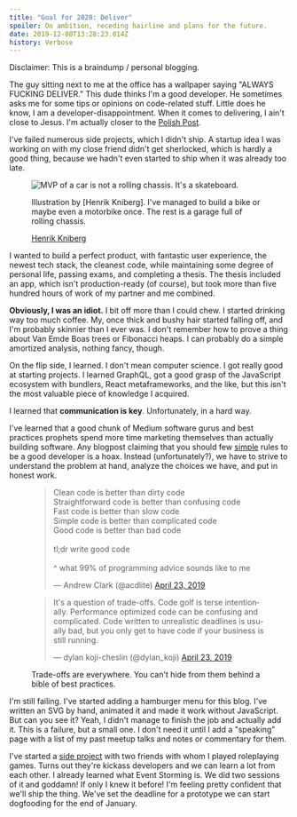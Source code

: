 ```yaml
---
title: "Goal for 2020: Deliver"
spoiler: On ambition, receding hairline and plans for the future.
date: 2019-12-08T13:28:23.014Z
history: Verbose
---
```


Disclaimer: This is a braindump / personal blogging.

The guy sitting next to me at the office has a wallpaper
saying "ALWAYS FUCKING DELIVER." This dude thinks I'm a good developer.
He sometimes asks me for some tips or opinions on code-related stuff.
Little does he know, I am a developer-disappointment.
When it comes to delivering, I ain't close to Jesus.
I'm actually closer to the [Polish Post].

[polish post]: https://github.com/reach/reach-ui/blob/master/packages/tabs/src/index.js#L68

I've failed numerous side projects, which I didn't ship.
A startup idea I was working on with my close friend didn't get sherlocked,
which is hardly a good thing,
because we hadn't even started to ship when it was already too late.

<figure>

![MVP of a car is not a rolling chassis. It's a skateboard.](https://blog.crisp.se/wp-content/uploads/2016/01/Making-sense-of-MVP-.jpg)

<figcaption>
  Illustration by [Henrik Kniberg].
  I've managed to build a bike or maybe even a motorbike once.
  The rest is a garage full of rolling chassis.

[Henrik Kniberg](https://blog.crisp.se/2016/01/25/henrikkniberg/making-sense-of-mvp)

</figcaption>

</figure>

I wanted to build a perfect product, with fantastic user experience, the newest
tech&nbsp;stack, the cleanest code, while maintaining some degree of personal life,
passing exams, and completing a thesis. The thesis included an app, which
isn't&nbsp;production-ready (of course), but took more than five hundred hours of work
of&nbsp;my partner and me combined.

**Obviously, I was an idiot.** I bit off more than I could chew.
I started drinking way too much coffee. My, once thick and bushy hair started falling off,
and I'm probably skinnier than I ever was. I don't remember how to prove a thing about
Van&nbsp;Emde&nbsp;Boas trees or Fibonacci heaps. I can probably do a simple amortized
analysis, nothing fancy, though.

On the flip side, I learned. I don't mean computer science. I got really good at
starting&nbsp;projects. I learned GraphQL, got a good grasp of the JavaScript ecosystem
with bundlers, React metaframeworks, and the like, but this isn't the most valuable
piece&nbsp;of knowledge I acquired.

I learned that **communication is key**. Unfortunately, in a hard way.

I've learned that a good chunk of Medium software gurus and best practices
prophets spend more time marketing themselves than actually building software.
Any blogpost claiming that you should few [simple] rules to be a good developer is a hoax.
Instead (unfortunately?), we have to strive to understand the problem at hand, analyze
the&nbsp;choices we have, and put in honest work.

[simple]: https://asthasr.github.io/posts/danger-of-simplicity/


<figure>

<blockquote class="twitter-tweet"><p lang="en" dir="ltr">Clean code is better than dirty code<br>Straightforward code is better than confusing code<br>Fast code is better than slow code<br>Simple code is better than complicated code<br>Good code is better than bad code<br><br>tl;dr write good code<br><br>^ what 99% of programming advice sounds like to me</p>&mdash; Andrew Clark (@acdlite) <a href="https://twitter.com/acdlite/status/1120739059721072641?ref_src=twsrc%5Etfw">April 23, 2019</a></blockquote> <script async src="https://platform.twitter.com/widgets.js" charset="utf-8"></script>
<blockquote class="twitter-tweet"><p lang="en" dir="ltr">It&#39;s a question of trade-offs. Code golf is terse intentionally. Performance optimized code can be confusing and complicated. Code written to unrealistic deadlines is usually bad, but you only get to have code if your business is still running.</p>&mdash; dylan koji-cheslin (@dylan_koji) <a href="https://twitter.com/dylan_koji/status/1120793176472612864?ref_src=twsrc%5Etfw">April 23, 2019</a></blockquote> <script async src="https://platform.twitter.com/widgets.js" charset="utf-8"></script>

<figcaption>
  Trade-offs are everywhere.
  You can't hide from them behind a bible of best practices.
</figcaption>

</figure>


I'm still failing. I've started adding a hamburger menu for this blog.
I've written an SVG by hand, animated it and made it work without JavaScript.
But can you see it? Yeah, I didn't manage to finish the job and actually add it.
This is a failure, but a small one.
I don't need it until I add a "speaking" page with a list of my past meetup
talks and notes or commentary for them.

I've started a [side project] with two friends with whom I played roleplaying games.
Turns out they're kickass developers and we can learn a lot from each other.
I already learned what Event Storming is. We did two sessions of it and goddamn!
If only I knew it before! I'm feeling pretty confident that we'll ship the thing.
We've set the deadline for a prototype we can start dogfooding for the end of
January.

[side project]: https://github.com/zagrajmy/

